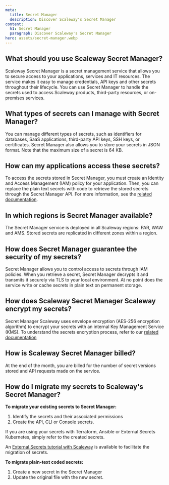 ```yaml
---
meta:
  title: Secret Manager
  description: Discover Scaleway's Secret Manager
content:
  h1: Secret Manager
  paragraph: Discover Scaleway's Secret Manager
hero: assets/secret-manager.webp
---
```


## What should you use Scaleway Secret Manager?

Scaleway Secret Manager is a secret management service that allows you to secure access to your applications, services and IT resources. The service makes it easy to manage credentials, API keys and other secrets throughout their lifecycle. You can use Secret Manager to handle the secrets used to access Scaleway products, third-party resources, or on-premises services.

## What types of secrets can I manage with Secret Manager?

You can manage different types of secrets, such as identifiers for databases, SaaS applications, third-party API keys, SSH keys, or certificates. Secret Manager also allows you to store your secrets in JSON format. Note that the maximum size of a secret is 64 KB.

## How can my applications access these secrets?

To access the secrets stored in Secret Manager, you must create an Identity and Access Management (IAM) policy for your application. Then, you can replace the plain text secrets with code to retrieve the stored secrets through the Secret Manager API. For more information, see the [related documentation](https://www.scaleway.com/en/docs/identity-and-access-management/secret-manager/quickstart/).

## In which regions is Secret Manager available?

The Secret Manager service is deployed in all Scaleway regions: PAR, WAW and AMS. Stored secrets are replicated in different zones within a region.

## How does Secret Manager guarantee the security of my secrets?

Secret Manager allows you to control access to secrets through IAM policies. When you retrieve a secret, Secret Manager decrypts it and transmits it securely via TLS to your local environment. At no point does the service write or cache secrets in plain text on permanent storage.

## How does Scaleway Secret Manager Scaleway encrypt my secrets?

Secret Manager Scaleway uses envelope encryption (AES-256 encryption algorithm) to encrypt your secrets with an internal Key Management Service (KMS).
To understand the secrets encryption process, refer to our [related documentation](https://www.scaleway.com/en/docs/identity-and-access-management/secret-manager/reference-content/data-encryption-with-secret-manager/)

## How is Scaleway Secret Manager billed?

At the end of the month, you are billed for the number of secret versions stored and API requests made on the service.

## How do I migrate my secrets to Scaleway's Secret Manager?

**To migrate your existing secrets to Secret Manager:**

1. Identify the secrets and their associated permissions
2. Create the API, CLI or Console secrets.

If you are using your secrets with Terraform, Ansible or External Secrets Kubernetes, simply refer to the created secrets.

An [External Secrets tutorial with Scaleway](/tutorials/external-secrets/) is available to facilitate the migration of secrets.

**To migrate plain-text coded secrets:**

1. Create a new secret in the Secret Manager
2. Update the original file with the new secret.
